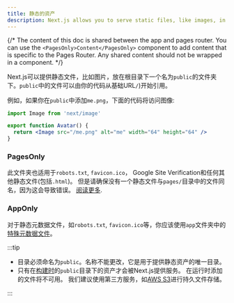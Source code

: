 ```yaml
---
title: 静态的资产
description: Next.js allows you to serve static files, like images, in the public directory. You can learn how it works here.
---
```


{/* The content of this doc is shared between the app and pages router. You can use the `<PagesOnly>Content</PagesOnly>` component to add content that is specific to the Pages Router. Any shared content should not be wrapped in a component. */}

Next.js可以提供静态文件，比如图片，放在根目录下一个名为`public`的文件夹下。`public`中的文件可以由你的代码从基础URL`/`)开始引用。

例如，如果你在`public`中添加`me.png`，下面的代码将访问图像:

```jsx title="Avatar.js"
import Image from 'next/image'

export function Avatar() {
  return <Image src="/me.png" alt="me" width="64" height="64" />
}
```

### PagesOnly

此文件夹也适用于`robots.txt`, `favicon.ico`， Google Site Verification和任何其他静态文件(包括`.html`)。
但是请确保没有一个静态文件与`pages/`目录中的文件同名，因为这会导致错误。
[阅读更多](/docs/messages/conflicting-public-file-page).

### AppOnly

对于静态元数据文件，如`robots.txt`, `favicon.ico`等，你应该使用`app`文件夹中的[特殊元数据文件](/docs/app/api-reference/file-conventions/metadata)。

:::tip

- 目录必须命名为`public`。名称不能更改，它是用于提供静态资产的唯一目录。
- 只有在[构建时](/docs/app/api-reference/next-cli#build)的`public`目录下的资产才会被Next.js提供服务。
  在运行时添加的文件将不可用。
  我们建议使用第三方服务，如[AWS S3](https://aws.amazon.com/s3/)进行持久文件存储。

:::
